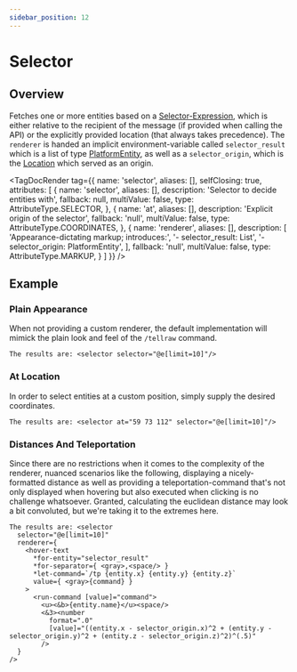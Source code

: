 ```yaml
---
sidebar_position: 12
---
```



# Selector

## Overview

Fetches one or more entities based on a [Selector-Expression](../types#selector), which is either relative to the recipient of the message (if provided when calling the API) or the explicitly provided location (that always takes precedence). The `renderer` is handed an implicit environment-variable called `selector_result` which is a list of type [PlatformEntity](../types#platformentity), as well as a `selector_origin`, which is the [Location](../types#location) which served as an origin.

<TagDocRender tag={{
  name: 'selector',
  aliases: [],
  selfClosing: true,
  attributes: [
    {
      name: 'selector',
      aliases: [],
      description: 'Selector to decide entities with',
      fallback: null,
      multiValue: false,
      type: AttributeType.SELECTOR,
    },
    {
      name: 'at',
      aliases: [],
      description: 'Explicit origin of the selector',
      fallback: 'null',
      multiValue: false,
      type: AttributeType.COORDINATES,
    },
    {
      name: 'renderer',
      aliases: [],
      description: [
        'Appearance-dictating markup; introduces:',
        '- selector_result: List<PlatformEntity>',
        '- selector_origin: PlatformEntity',
      ],
      fallback: 'null',
      multiValue: false,
      type: AttributeType.MARKUP,
    }
  ]
}} />

## Example

### Plain Appearance

When not providing a custom renderer, the default implementation will mimick the plain look and feel of the `/tellraw` command.

```!component-markup
The results are: <selector selector="@e[limit=10]"/>
```

### At Location

In order to select entities at a custom position, simply supply the desired coordinates.

```!component-markup
The results are: <selector at="59 73 112" selector="@e[limit=10]"/>
```

### Distances And Teleportation

Since there are no restrictions when it comes to the complexity of the renderer, nuanced scenarios like the following, displaying a nicely-formatted distance as well as providing a teleportation-command that's not only displayed when hovering but also executed when clicking is no challenge whatsoever. Granted, calculating the euclidean distance may look a bit convoluted, but we're taking it to the extremes here.

```!component-markup
The results are: <selector
  selector="@e[limit=10]"
  renderer={
    <hover-text
      *for-entity="selector_result"
      *for-separator={ <gray>,<space/> }
      *let-command=`/tp {entity.x} {entity.y} {entity.z}`
      value={ <gray>{command} }
    >
      <run-command [value]="command">
        <u><&b>{entity.name}</u><space/>
        <&3><number
          format=".0"
          [value]="((entity.x - selector_origin.x)^2 + (entity.y - selector_origin.y)^2 + (entity.z - selector_origin.z)^2)^(.5)"
        />
  }
/>
```